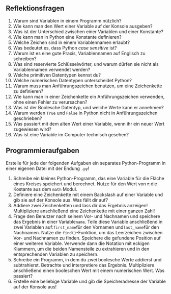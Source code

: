 ## Reflektionsfragen

1.  Warum sind Variablen in einem Programm nützlich?
2.  Wie kann man den Wert einer Variable auf der Konsole ausgeben?
3.  Was ist der Unterschied zwischen einer Variablen und einer Konstante?
4.  Wie kann man in Python eine Konstante definieren?
5.  Welche Zeichen sind in einem Variablennamen erlaubt?
6.  Was bedeutet es, dass Python *case sensitive* ist?
7.  Warum ist es eine gute Praxis, Variablennamen auf Englisch zu schreiben?
8.  Was sind reservierte Schlüsselwörter, und warum dürfen sie nicht als Variablennamen verwendet werden?
9.  Welche primitiven Datentypen kennst du?
10.  Welche numerischen Datentypen unterscheidet Python?
11.  Warum muss man Anführungszeichen benutzen, um eine Zeichenkette zu definieren?
12.  Wie kann man in einer Zeichenkette ein Anführungszeichen verwenden, ohne einen Fehler zu verursachen?
13.  Was ist der Boolesche Datentyp, und welche Werte kann er annehmen?
14.  Warum werden `True` und `False` in Python nicht in Anführungszeichen geschrieben?
15.  Was passiert mit dem alten Wert einer Variable, wenn ihr ein neuer Wert zugewiesen wird?
16.  Was ist eine Variable im Computer technisch gesehen?

## Programmieraufgaben

Erstelle für jede der folgenden Aufgaben ein separates Python-Programm in einer eigenen Datei mit der Endung `.py`!

1.  Schreibe ein kleines Python-Programm, das eine Variable für die Fläche eines Kreises speichert und berechnet. Nutze für den Wert von `π` die Kostante aus dem `math` Modul.
2.  Definiere eine Zeichenkette mit einem Backslash auf einer Variable und gib sie auf der Konsole aus. Was fällt dir auf?
3.  Addiere zwei Zeichenketten und lass dir das Ergebnis anzeigen! Multipliziere anschließend eine Zeichenkette mit einer ganzen Zahl!
4.  Frage den Benutzer nach seinem Vor- und Nachnamen und speichere das Ergebnis in einer Variable`name`. Teile diese Variable anschließend in zwei Variablen auf:`first_name`für den Vornamen und`last_name`für den Nachnamen. Nutze die `find()`-Funktion, um das Leerzeichen zwischen Vor- und Nachnamen zu finden. Speichere die gefundene Position auf einer weiteren Variable. Verwende dann die Notation mit eckigen Klammern, um die beiden Namensteile zu extrahieren und in den entsprechenden Variablen zu speichern.
5.  Schreibe ein Programm, in dem du zwei boolesche Werte addierst und subtrahierst. Betrachte und interpretiere das Ergebnis. Multipliziere anschließend einen booleschen Wert mit einem numerischen Wert. Was passiert?
6.  Erstelle eine beliebige Variable und gib die Speicheradresse der Variable auf der Konsole aus!



